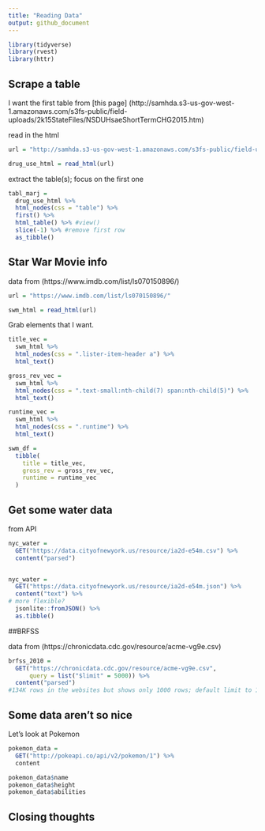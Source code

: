```yaml
---
title: "Reading Data"
output: github_document
---
```


```r
library(tidyverse)
library(rvest)
library(httr)
```

## Scrape a table

I want the first table from [this page]
(http://samhda.s3-us-gov-west-1.amazonaws.com/s3fs-public/field-uploads/2k15StateFiles/NSDUHsaeShortTermCHG2015.htm) 

read in the html

```r
url = "http://samhda.s3-us-gov-west-1.amazonaws.com/s3fs-public/field-uploads/2k15StateFiles/NSDUHsaeShortTermCHG2015.htm"

drug_use_html = read_html(url)
```

extract the table(s); focus on the first one

```r
tabl_marj = 
  drug_use_html %>% 
  html_nodes(css = "table") %>% 
  first() %>%
  html_table() %>% #view()
  slice(-1) %>% #remove first row
  as_tibble()
```

## Star War Movie info

data from (https://www.imdb.com/list/ls070150896/)

```r
url = "https://www.imdb.com/list/ls070150896/"

swm_html = read_html(url)
```

Grab elements that I want.

```r
title_vec = 
  swm_html %>% 
  html_nodes(css = ".lister-item-header a") %>% 
  html_text()

gross_rev_vec = 
  swm_html %>% 
  html_nodes(css = ".text-small:nth-child(7) span:nth-child(5)") %>% 
  html_text()

runtime_vec =
  swm_html %>% 
  html_nodes(css = ".runtime") %>% 
  html_text()

swm_df =
  tibble(
    title = title_vec,
    gross_rev = gross_rev_vec,
    runtime = runtime_vec
  )
```

## Get some water data

from API

```r
nyc_water = 
  GET("https://data.cityofnewyork.us/resource/ia2d-e54m.csv") %>% 
  content("parsed")


nyc_water = 
  GET("https://data.cityofnewyork.us/resource/ia2d-e54m.json") %>% 
  content("text") %>% 
# more flexible?
  jsonlite::fromJSON() %>% 
  as.tibble()
```

##BRFSS

data from (https://chronicdata.cdc.gov/resource/acme-vg9e.csv)

```r
brfss_2010 = 
  GET("https://chronicdata.cdc.gov/resource/acme-vg9e.csv",
      query = list("$limit" = 5000)) %>% 
  content("parsed")  
#134K rows in the websites but shows only 1000 rows; default limit to 1000
```

## Some data aren't so nice

Let's look at Pokemon

```r
pokemon_data = 
  GET("http://pokeapi.co/api/v2/pokemon/1") %>% 
  content

pokemon_data$name
pokemon_data$height
pokemon_data$abilities
```

## Closing thoughts 

